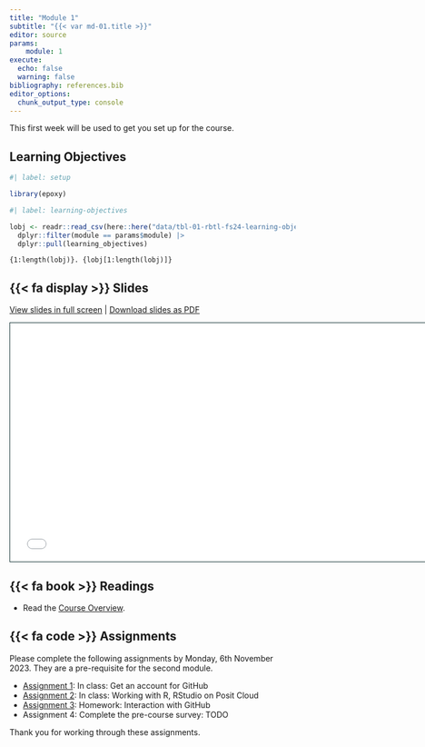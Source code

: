 ```yaml
---
title: "Module 1"
subtitle: "{{< var md-01.title >}}"
editor: source
params:
    module: 1
execute: 
  echo: false
  warning: false
bibliography: references.bib
editor_options: 
  chunk_output_type: console
---
```


This first week will be used to get you set up for the course. 

## Learning Objectives

```r
#| label: setup

library(epoxy)
```

```r
#| label: learning-objectives

lobj <- readr::read_csv(here::here("data/tbl-01-rbtl-fs24-learning-objectives.csv")) |> 
  dplyr::filter(module == params$module) |>
  dplyr::pull(learning_objectives)

```

```epoxy
{1:length(lobj)}. {lobj[1:length(lobj)]}
```

## {{< fa display >}} Slides

[View slides in full screen](../slides/lec-01-welcome.html) | [Download slides as PDF](https://github.com/rbtl-fs24/website/raw/main/slides/lec-01-welcome.pdf)

```{=html}
<iframe class="slide-deck" src="../slides/lec-01-welcome.html" height="420" width="747" style="border: 1px solid #123233;"></iframe>
```


## {{< fa book >}} Readings

- Read the [Course Overview](../overview.html).

## {{< fa code >}} Assignments

Please complete the following assignments by Monday, 6th November 2023. They are a pre-requisite for the second module.


-   [Assignment 1](../assignments/md-01/am-01-1-github.qmd): In class: Get an account for GitHub
-   [Assignment 2](../assignments/md-01/am-01-2-posit.qmd): In class: Working with R, RStudio on Posit Cloud
-   [Assignment 3](../assignments/md-01/am-01-4-github.qmd): Homework: Interaction with GitHub
-   Assignment 4: Complete the pre-course survey: TODO

Thank you for working through these assignments. 